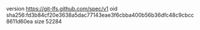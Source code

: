 version https://git-lfs.github.com/spec/v1
oid sha256:fd3b84cf20e3638a5dac77143eae3f6cbba400b56b36dfc48c9cbcc8611d60ea
size 52284
